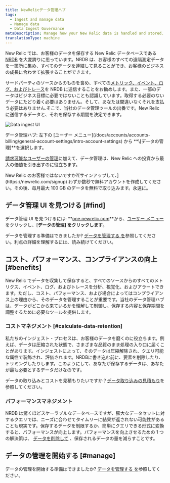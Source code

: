 ```yaml
---
title: NewRelicデータ管理ハブ
tags:
  - Ingest and manage data
  - Manage data
  - Data Ingest Governance
metaDescription: Manage how your New Relic data is handled and stored.
translationType: machine
---
```



New Relic では、お客様のデータを保存する New Relic データベースである [NRDB](/docs/telemetry-data-platform/ingest-manage-data/get-started/nrdb-horsepower-under-hood) を大変誇りに思っています。NRDB は、お客様のすべての遠隔測定データを一箇所に集め、すべてのデータを連結して見ることができ、お客様のビジネスの成長に合わせて拡張することができます。

サードパーティのソースからのものを含め、すべての[メトリック、イベント、ログ、およびトレース](/docs/data-apis/understand-data/new-relic-data-types)を NRDB に送信することをお勧めします。また、一部のデータはビジネス目標に必要ではないことも認識しています。取得する必要のないデータにたどり着く必要はありません。そして、あなたは間違いなくそれを支払う必要はありません.そこで、当社のデータ管理ツールの出番です。New Relic に送信するデータと、それを保存する期間を決定できます。

<img
  title="Data ingest UI"
  alt="Data ingest UI"
  src={accountsDataIngestUI}
/>

<figcaption>
  データ管理ハブ: 左下の [ユーザー メニュー](/docs/accounts/accounts-billing/general-account-settings/intro-account-settings) から **\[データの管理]**を選択します。
</figcaption>

[請求可能なユーザーの管理](/docs/accounts/accounts-billing/new-relic-one-user-management/introduction-managing-users)に加えて、データ管理は、New Relic への投資から最大の価値を引き出すのに役立ちます。

<Callout variant="important">
  New Relic のお客様ではないですか?[サインアップして、](https://newrelic.com/signup) わずか数秒で無料アカウントを作成してください。その後、毎月最大 100 GB のデータを無料で取り込みます。永遠に。
</Callout>

## データ管理 UI を見つける [#find]

データ管理 UI を見つけるには: **[one.newrelic.com](https://one.newrelic.com/all-capabilities)**から、[ユーザー メニュー](/docs/accounts/accounts-billing/general-account-settings/intro-account-settings)をクリックし、\[**データの管理] をクリックします**。

データを管理する準備はできましたか? [データを管理する を](/docs/data-apis/manage-data/manage-data-coming-new-relic)参照してください。利点の詳細を理解するには、読み続けてください。

## コスト、パフォーマンス、コンプライアンスの向上 [#benefits]

New Relic でデータを収集して保存すると、すべてのソースからのすべてのメトリクス、イベント、ログ、およびトレースを分析、視覚化、およびアラートできます。ただし、コスト、パフォーマンス、および場合によってはコンプライアンス上の理由から、そのデータを管理することが重要です。当社のデータ管理ハブは、データがどこから来ているかを理解して制御し、保存する内容と保存期間を調整するために必要なツールを提供します。

### コストマネジメント [#calculate-data-retention]

私たちのインジェスト・プロセスは、お客様のデータを磨くのに役立ちます。例えば、データは圧縮された状態で、さまざまな品質のまま処理の入り口に届くことがあります。インジェストによって、そのデータは圧縮解除され、クエリ可能な属性で装飾され、評価されます。NRDBに書き込む前に、要素を削除したり、トリミングしたりします。このようにして、あなたが保存するデータは、あなたが最も必要とするデータだけなのです。

データの取り込みとコストを見積もりたいですか？[データ取り込みの見積もり](https://newrelic.com/blog/nerdlog/estimate-data-cost)を参照してください。

### パフォーマンスマネジメント

NRDB は驚くほどスケーラブルなデータベースですが、膨大なデータセットに対するクエリでは、ニーズに合わせてタイムリーに結果が返されない可能性があることも現実です。保存するデータを制限するか、簡単にクエリできる形式に変換すると、パフォーマンスが向上します。パフォーマンスを向上させるための 1 つの解決策は、 [データを削除して](/docs/accounts/accounts/data-management/drop-data-using-nerdgraph) 、保存されるデータの量を減らすことです。

## データの管理を開始する [#manage]

データの管理を開始する準備はできましたか? [データを管理する を](/docs/data-apis/manage-data/manage-data-coming-new-relic)参照してください。
